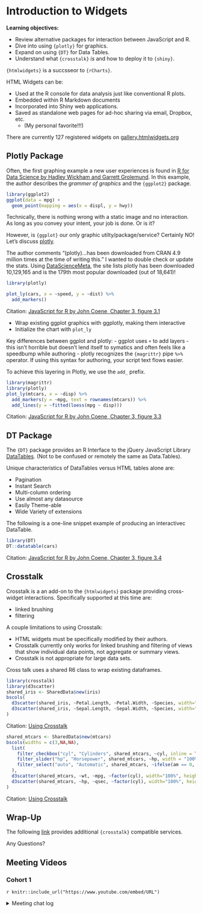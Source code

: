 # Introduction to Widgets

**Learning objectives:**

- Review alternative packages for interaction between JavaScript and R.
- Dive into using `{plotly}` for graphics.
- Expand on using `{DT}` for Data Tables.
- Understand what `{crosstalk}` *is* and how to deploy it to `{shiny}`.

`{htmlwidgets}` is a succsseor to `{rCharts}`. 

HTML Widgets can be:

- Used at the R console for data analysis just like conventional R plots.
- Embedded within R Markdown documents
- Incorporated into Shiny web applications.
- Saved as standalone web pages for ad-hoc sharing via email, Dropbox, etc.
  - (My personal favorite!!!)

There are currently 127 registered widgets on [gallery.htmlwidgets.org](http://gallery.htmlwidgets.org/)

## Plotly Package

Often, the first graphing example a new user experiences is found in [R for Data Science by Hadley Wickham and Garrett Grolemund](https://r4ds.had.co.nz/index.html). In this example, the author describes the *grammer of graphics* and the `{ggplot2}` package.

```r
library(ggplot2)
ggplot(data = mpg) + 
  geom_point(mapping = aes(x = displ, y = hwy))
```

Technically, there is nothing wrong with a static image and no interaction. As long as you convey your intent, your job is done. Or is it?

However, is `{ggplot}` our only graphic utilty/package/service? Certainly NO! Let's discuss [plotly](https://cran.r-project.org/web/packages/plotly/index.html).

The author comments "(plotly)...has been downloaded from CRAN 4.9 million times at the time of writing this." I wanted to double check or update the stats. Using [DataScienceMeta](http://www.datasciencemeta.com/rpackages), the site lists plotly has been downloaded 10,129,165 and is the 179th most popular downloaded (out of 18,641)!

```r
library(plotly)

plot_ly(cars, x = ~speed, y = ~dist) %>% 
  add_markers()
```
Citation: [JavaScript for R by John Coene, Chapter 3, figure 3.1](https://book.javascript-for-r.com/widgets-intro-intro.html#fig:plotly-scatter-diagram)

- Wrap existing ggplot graphics with ggplotly, making them interactive
- Initialize the chart with `plot_ly`

Key differences between ggplot and plotly:
- ggplot uses `+` to add layers
  - this isn't horrible but doesn't lend itself to symatics and often feels like a speedbump while authoring
- plotly recognizes the `{magrittr}` pipe `%>%` operator. If using this syntax for authoring, your script text flows easier.

To achieve this layering in Plotly, we use the `add_` prefix.

```r
library(magrittr)
library(plotly)
plot_ly(mtcars, x = ~disp) %>% 
  add_markers(y = ~mpg, text = rownames(mtcars)) %>% 
  add_lines(y = ~fitted(loess(mpg ~ disp)))

```
Citation: [JavaScript for R by John Coene, Chapter 3, figure 3.3](https://book.javascript-for-r.com/widgets-intro-intro.html#fig:plotly-layers-diagram)

## DT Package

The `{DT}` package provides an R Interface to the jQuery JavaScript Library [DataTables](https://datatables.net/). (Not to be confused or remotely the same as Data.Tables).

Unique characteristics of DataTables versus HTML tables alone are:

 - Pagination
 - Instant Search
 - Multi-column ordering
 - Use almost any datasource
 - Easily Theme-able
 - Wide Variety of extensions
 
The following is a one-line snippet example of producing an interactivec DataTable. 
```r
library(DT)
DT::datatable(cars)
```
Citation: [JavaScript for R by John Coene, Chapter 3, figure 3.4](https://book.javascript-for-r.com/widgets-intro-intro.html#fig:plotly-dt-diagram)

## Crosstalk
Crosstalk is a an add-on to the `{htmlwidgets}` package providing cross-widget interactions. Specifically supported at this time are:

- linked brushing
- filtering

A couple limitations to using Crosstalk:

- HTML widgets must be specifically modified by their authors.
- Crosstalk currently only works for linked brushing and filtering of views that show individual data points, not aggregate or summary views.
- Crosstalk is not appropriate for large data sets.

Cross talk uses a shared R6 class to wrap existing dataframes.

```r
library(crosstalk)
library(d3scatter)
shared_iris <- SharedData$new(iris)
bscols(
  d3scatter(shared_iris, ~Petal.Length, ~Petal.Width, ~Species, width="100%", height=300),
  d3scatter(shared_iris, ~Sepal.Length, ~Sepal.Width, ~Species, width="100%", height=300)
)
```
Citation: [Using Crosstalk](https://rstudio.github.io/crosstalk/using.html)

```r
shared_mtcars <- SharedData$new(mtcars)
bscols(widths = c(3,NA,NA),
  list(
    filter_checkbox("cyl", "Cylinders", shared_mtcars, ~cyl, inline = TRUE),
    filter_slider("hp", "Horsepower", shared_mtcars, ~hp, width = "100%"),
    filter_select("auto", "Automatic", shared_mtcars, ~ifelse(am == 0, "Yes", "No"))
  ),
  d3scatter(shared_mtcars, ~wt, ~mpg, ~factor(cyl), width="100%", height=250),
  d3scatter(shared_mtcars, ~hp, ~qsec, ~factor(cyl), width="100%", height=250)
)
```
Citation: [Using Crosstalk](https://rstudio.github.io/crosstalk/using.html)


## Wrap-Up

The following [link](https://rstudio.github.io/crosstalk/widgets.html) provides additional `{crosstalk}` compatible services.

Any Questions?

## Meeting Videos

### Cohort 1

`r knitr::include_url("https://www.youtube.com/embed/URL")`

<details>
<summary> Meeting chat log </summary>

```
LOG
```
</details>
